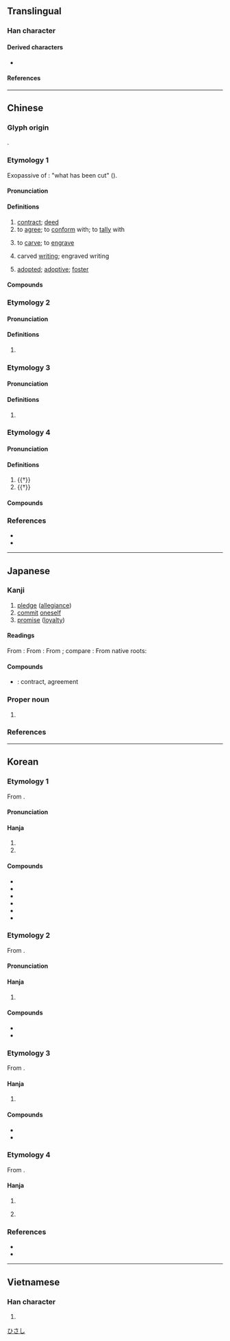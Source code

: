{{character info}}
{{character info|0xf909}}
==Translingual==

===Han character===
{{Han char|rn=37|rad=大|as=06|sn=9|four=57432|canj=QHK|ids=⿱㓞大(GHTKV),⿱𭃌大(J)}}

====Derived characters====
* {{l|mul|[[偰]], [[喫]], [[揳]], [[楔]], [[猰]], [[瘈]], [[碶]], [[禊]], [[稧]], [[窫]], [[葜]], [[褉]], [[鍥]]/[[锲]], [[㓶]], [[㝣]], [[䚉]]/[[𬢐]], [[䝟]], [[䦬]], [[䫔]], [[䱮]], [[𢝛]], [[𣸲]], [[𤋸]], [[𤟐]], [[𤧃]], [[𦝜]], [[𦩣]], [[𧩶]], [[𧼪]], [[𨂰]], [[𨜒]], [[𨜣]], [[𩮁]], [[𩴅]], [[𪃈]], [[𪰳]]}}

====References====
{{Han ref|kx=0251.210|dkj=05917|dj=0513.010|hdz=10536.100|uh=5951|ud=22865|bh=ABB4|bd=43956}}
{{Han ref|uh=F909}}

----

==Chinese==

===Glyph origin===
{{Han etym}}
{{Han compound|㓞|大|ls=psc|ls2=ic|c1=p|c2=s|t1=to engrave|t2=person}}.

===Etymology 1===
{{zh-forms|alt=栔}}

Exopassive of {{och-l|鍥|to cut}}: "what has been cut" ({{zh-ref|Schuessler, 2007}}).

====Pronunciation====
{{zh-pron
|m=qì
|c=kai3
|c-t=kai1
|h=pfs=khie;gd=kê4
|mn=xm,qz,tp,lk,km,mg,hc:khòe/ml,kh,tn,yl,tc:khè/sx:khère
|mn_note=Xiamen, Quanzhou: khòe - vernacular; khè - literary
|mn-t=koi3/ki3
|mc=1
|oc=1+3,1
|cat=n,v
}}

====Definitions====
{{zh-hanzi}}

# [[contract]]; [[deed]]
# to [[agree]]; to [[conform]] with; to [[tally]] with
# {{lb|zh|literary}} to [[carve]]; to [[engrave]]
# {{lb|zh|literary}} carved [[writing]]; engraved writing
# {{lb|zh|Cantonese|Min Nan}} [[adopted]]; [[adoptive]]; [[foster]]

====Compounds====
{{zh-der|丹書鐵契|主契約|亞米契斯|交契|佃契|借契|冥契|勞動契約|參同契|合契若神|同窗契友|單務契約|團契|地契|壓契|契刀|契分|契券|契勘|契友|契合|契合金蘭|契契|契尾|契據|契文|契文舉例|契機|契稅|契箭|契約|契約書|契約說|契約農業|契若金蘭|契重|契需|姻契|宓契爾|官契|工作契約|左契|心契|忘年之契|忘形之契|房契|承攬契約|投契|文契|書契|有償契約|有名契約|欠契|死契|殷墟書契|殷契|水乳之契|活契|無償契約|田契|白契|相契|知契|磚契|社會契約|神會心契|租契|租賃契約|稅契|上契|立契|符契|紅契|結契|絕契|老契|至交契友|莫逆之契|虛錢實契|衿契|賢契|賣契|賣身契|道契|隨意契約|雙務契約|驗契|默契|契爸|契父|契爺|契媽|契哥|契弟|契姐|契妹}}

===Etymology 2===
{{zh-forms}}

====Pronunciation====
{{zh-pron
|m=qì
|c=kit3,hat1,kai2
|mn=qz:khit
|mc=2
|oc=n,4
|cat=
}}

====Definitions====
{{zh-hanzi}}

# {{zh-only|契丹|the [[Khitan]]s}}

===Etymology 3===
{{zh-forms|alt=偰}}

====Pronunciation====
{{zh-pron
|m=xiè
|c=sit3
|mn=qz:siat
|mn-t=siêg4/siag4
|mc=
|oc=
|cat=pn
}}

====Definitions====
{{zh-hanzi}}

# {{w|Xie of Shang|Xie}} {{gl|ancestor of the kings of the Shang dynasty}}

===Etymology 4===
{{zh-forms}}

====Pronunciation====
{{zh-pron
|m=qiè
|c=kit3
|mn=qz:khiat
|mn-t=kiêg4/kiag4
|mc=3
|oc=2,2+3
|cat=
}}

====Definitions====
{{zh-hanzi}}

# {{†}} {{zh-used in|契闊|[[assiduous]]; [[separate]]; etc.}}
# {{†}} {{zh-alt-form|挈|to [[take]]; to [[carry]]}}

====Compounds====
{{zh-der|契闊|契闊談讌|死生契闊}}

===References===
* {{R:twedu|A00864}}
* {{R:yue:Hanzi}}

{{zh-cat|Individuals}}

----

==Japanese==
{{ja-kanji forms-IVS
|code=F909
|svs=0
|vs1=01
|vs2=05
|vs3=02
|vs4=04
|col-vs1=aj
|col-vs2=hdmj
|col-vs3=aj
|col-vs4=hdmj
|pic-vs1=Uf909.svg
|rowspan-vs1=2
|pic-vs3=U5951-kyu.svg
|rowspan-vs3=2
|ref={{R:Kanjipedia|0001765100}}
|ref2={{R:ja:KDJ|606|353}}
}}

===Kanji===
{{ja-kanji|grade=c|rs=大06}}

# [[pledge]] ([[allegiance]])
# [[commit]] [[oneself]]
# [[promise]] ([[loyalty]])

====Readings====
From {{der|ja|ltc|-}} {{ltc-l|契|id=1}}:
{{ja-readings
|goon=け
|kanon=けい
}}
From {{der|ja|ltc|-}} {{ltc-l|契|id=3}}:
{{ja-readings
|goon=けち
|kanon=けつ
}}
From {{der|ja|ltc|-}}; compare {{cog|cmn|契|tr=xiè}}:
{{ja-readings
|goon=せち
|kanon=せつ
}}
From native {{w|Japanese_language|Japanese}} roots:
{{ja-readings
|kun=ちぎ-る, あ-う<あ-ふ, ちぎ-り, きざ-む, わりふ-
|nanori=ちぎり, ちぎる, ひさ
}}

====Compounds====
* {{ja-r|契約|けいやく}}: contract, agreement

===Proper noun===
{{ja-pos|proper|ひさし}}

# {{given name|ja|male}}

===References===
<references/>

[[Category:Japanese male given names|ひさし]]

----

==Korean==

===Etymology 1===
From {{der|ko|ltc|-}} {{ltc-l|契|id=1}}.

{{collapse|
* {{hanja-dongguk|콍〮|khyéy}}
* {{hanja-hunmong|계〯|kyěy|書式#상35A}}
|Historical readings
|bg=#FFFFFF}}

====Pronunciation====
{{ko-hanja-pron|계|l=y}}

====Hanja====
{{ko-hanja-search}}
{{ko-hanja|맺다|맺을|계}}

# {{hanja form of|계|[[contract]], [[bond]]; [[deed]]; [[engrave]]}}
# {{hanja form of|계|a Korean [[w:rotating savings and credit association|rotating savings and credit association]]}}

====Compounds====
{{der-top3|Compounds}}
* {{ko-l|계약|[[contract]]|契約}}
* {{ko-l|계기|[[opportunity]]|契機}}
* {{ko-l|계주|契主}}
* {{ko-l|계원|契員}}
* {{ko-l|계회|契會}}
* {{ko-l|계약서|契約書}}
{{der-bottom}}

===Etymology 2===
From {{der|ko|ltc|-}} {{ltc-l|契|id=3}}.

{{collapse|
* {{hanja-dongguk|켜ᇙ〮|khyélq}}
* {{hanja-samun|결|kyel}}
|Historical readings
|bg=#FFFFFF}}

====Pronunciation====
{{ko-hanja-pron|결}}

====Hanja====
{{ko-hanja|애쓰다|애쓸|결}}

# {{lb|ko|literary}} {{hanja form of|결|to be [[assiduous]]; to [[work]] [[hard]]; to [[toil]]}}

====Compounds====
{{der-top|Compounds}}
* {{ko-l|결활|to be [[assiduous]]; to [[work]] [[hard]]; to [[toil]]|契闊}}
* {{ko-l|결결|契契}}
{{der-bottom}}

===Etymology 3===
From {{der|ko|ltc|-}} {{ltc-l|契|id=2}}.

{{collapse|
* {{hanja-samun|글|kul}}
|Historical readings
|bg=#FFFFFF}}

====Hanja====
{{ko-hanja|[[부족]] [[이름]]|글}}

# {{lb|ko|historical}} {{hanja form of|글|a [[tribe]] [[name]]}}

====Compounds====
{{der-top|Compounds}}
* {{ko-l|^[[글단]] → ^[[글안]] → ^[[거란]]|the [[Khitan]]s|契丹}}
* {{ko-l|[[글안장]] → [[거란장]]|契丹▽場}}
{{der-bottom}}

===Etymology 4===
From {{der|ko|ltc|-}} {{ltc-l|契|tr=set̚}}.

{{collapse|
* {{hanja-dongguk|셔ᇙ〮|syélq}}
* {{hanja-samun|셜|syel}}
|Historical readings
|bg=#FFFFFF}}

====Hanja====
{{ko-hanja|[[사람]] [[이름]]|설}}

# {{hanja form of|설|{{n-g|used in [[personal name]]s}}}}
# {{lb|ko|historical}} {{hanja form of|설|{{w|Xie of Shang|Xie}} {{gl|ancestor of the kings of the Shang dynasty}}}}

===References===
* {{R:hanjadoc|2107}}
* {{R:ko:Inmyeongyonghanjapyo|23}}

----

==Vietnamese==

===Han character===
{{vi-readings|reading=khế, khé, khè, khía, khít, khẻ, khẽ, khịt|rs=大06}}

# {{rfdef|vi|sort=大06}}